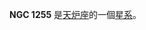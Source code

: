 {{NGCInfoBox|NGCID=NGC 1255|發現者=Barnard|發現日期=1883年8月30日|其他編號=ESO 481-13,MCG -4-8-50,UGCA 60|曆元=J2000.0|赤經=3時13分32秒
|赤緯=-25°43'28"|星座=天炉座|星體=星系|星等=10.7|表面亮度=13.2|藍等=11.5}}

'''NGC 1255''' 是[[天炉座|天炉座]]的一個[[星系|星系]]。

{{NGCReference|1255}}
{{Catalogs|NGC=1255}}